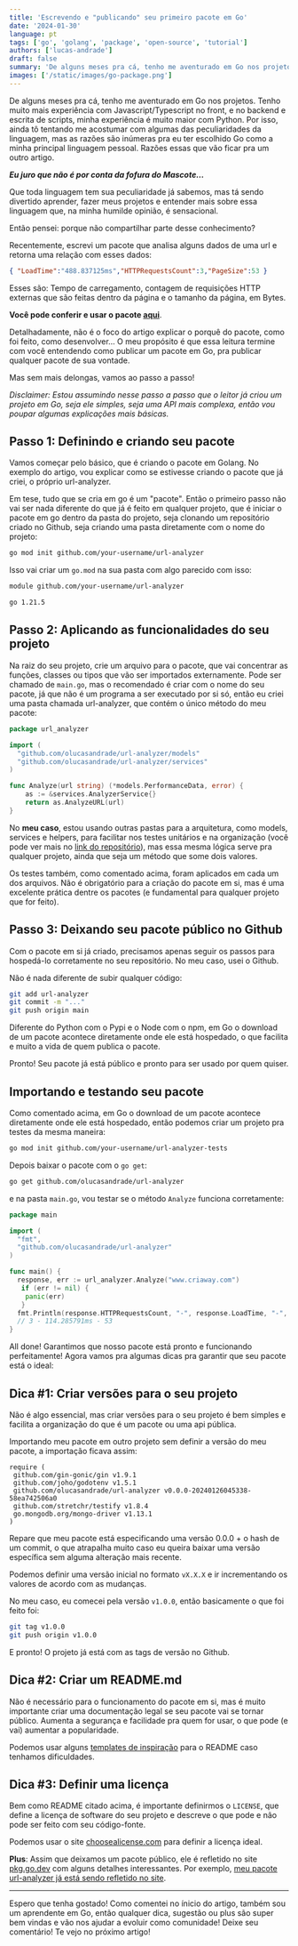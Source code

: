 ```yaml
---
title: 'Escrevendo e "publicando" seu primeiro pacote em Go'
date: '2024-01-30'
language: pt
tags: ['go', 'golang', 'package', 'open-source', 'tutorial']
authors: ['lucas-andrade']
draft: false
summary: 'De alguns meses pra cá, tenho me aventurado em Go nos projetos. Tenho muito mais experiência com Javascript/Typescript no front, e no backend e escrita de scripts, minha experiência é muito maior com Python. Por isso, ainda tô tentando me acostumar com algumas das peculiaridades da linguagem.'
images: ['/static/images/go-package.png']
---
```


De alguns meses pra cá, tenho me aventurado em Go nos projetos. Tenho muito mais experiência com Javascript/Typescript no front, e no backend e escrita de scripts, minha experiência é muito maior com Python. Por isso, ainda tô tentando me acostumar com algumas das peculiaridades da linguagem, mas as razões são inúmeras pra eu ter escolhido Go como a minha principal linguagem pessoal. Razões essas que vão ficar pra um outro artigo.

***Eu juro que não é por conta da fofura do Mascote…***

Que toda linguagem tem sua peculiaridade já sabemos, mas tá sendo divertido aprender, fazer meus projetos e entender mais sobre essa linguagem que, na minha humilde opinião, é sensacional.

Então pensei: porque não compartilhar parte desse conhecimento?

Recentemente, escrevi um pacote que analisa alguns dados de uma url e retorna uma relação com esses dados:

```json
{ "LoadTime":"488.837125ms","HTTPRequestsCount":3,"PageSize":53 }
```

Esses são: Tempo de carregamento, contagem de requisições HTTP externas que são feitas dentro da página e o tamanho da página, em Bytes.

**Você pode conferir e usar o pacote [aqui](https://github.com/olucasandrade/url-analyzer)**.

Detalhadamente, não é o foco do artigo explicar o porquê do pacote, como foi feito, como desenvolver… O meu propósito é que essa leitura termine com você entendendo como publicar um pacote em Go, pra publicar qualquer pacote de sua vontade.

Mas sem mais delongas, vamos ao passo a passo!

*Disclaimer: Estou assumindo nesse passo a passo que o leitor já criou um projeto em Go, seja ele simples, seja uma API mais complexa, então vou poupar algumas explicações mais básicas.*

## Passo 1: Definindo e criando seu pacote

Vamos começar pelo básico, que é criando o pacote em Golang. No exemplo do artigo, vou explicar como se estivesse criando o pacote que já criei, o próprio url-analyzer.

Em tese, tudo que se cria em go é um "pacote". Então o primeiro passo não vai ser nada diferente do que já é feito em qualquer projeto, que é iniciar o pacote em go dentro da pasta do projeto, seja clonando um repositório criado no Github, seja criando uma pasta diretamente com o nome do projeto:

```bash
go mod init github.com/your-username/url-analyzer
```

Isso vai criar um `go.mod` na sua pasta com algo parecido com isso:

```bash
module github.com/your-username/url-analyzer

go 1.21.5
```

## Passo 2: Aplicando as funcionalidades do seu projeto

Na raiz do seu projeto, crie um arquivo para o pacote, que vai concentrar as funções, classes ou tipos que vão ser importados externamente. Pode ser chamado de `main.go`, mas o recomendado é criar com o nome do seu pacote, já que não é um programa a ser executado por si só, então eu criei uma pasta chamada url-analyzer, que contém o único método do meu pacote:

```go
package url_analyzer

import (
  "github.com/olucasandrade/url-analyzer/models"
  "github.com/olucasandrade/url-analyzer/services"
)

func Analyze(url string) (*models.PerformanceData, error) {
    as := &services.AnalyzerService{}
    return as.AnalyzeURL(url)
}
```

No **meu caso**, estou usando outras pastas para a arquitetura, como models, services e helpers, para facilitar nos testes unitários e na organização (você pode ver mais no [link do repositório](https://github.com/olucasandrade/url-analyzer)), mas essa mesma lógica serve pra qualquer projeto, ainda que seja um método que some dois valores.

Os testes também, como comentado acima, foram aplicados em cada um dos arquivos. Não é obrigatório para a criação do pacote em si, mas é uma excelente prática dentre os pacotes (e fundamental para qualquer projeto que for feito).

## Passo 3: Deixando seu pacote público no Github

Com o pacote em si já criado, precisamos apenas seguir os passos para hospedá-lo corretamente no seu repositório. No meu caso, usei o Github.

Não é nada diferente de subir qualquer código:

```bash
git add url-analyzer
git commit -m "..."
git push origin main
```

Diferente do Python com o Pypi e o Node com o npm, em Go o download de um pacote acontece diretamente onde ele está hospedado, o que facilita e muito a vida de quem publica o pacote.

Pronto! Seu pacote já está público e pronto para ser usado por quem quiser.

## Importando e testando seu pacote

Como comentado acima, em Go o download de um pacote acontece diretamente onde ele está hospedado, então podemos criar um projeto pra testes da mesma maneira:

```bash
go mod init github.com/your-username/url-analyzer-tests
```

Depois baixar o pacote com o `go get`:

```bash
go get github.com/olucasandrade/url-analyzer
```

e na pasta `main.go`, vou testar se o método `Analyze` funciona corretamente:

```go
package main

import (
  "fmt",
  "github.com/olucasandrade/url-analyzer"
)

func main() {
  response, err := url_analyzer.Analyze("www.criaway.com")
   if (err != nil) {
    panic(err)
   }
  fmt.Println(response.HTTPRequestsCount, "-", response.LoadTime, "-", response.PageSize)
  // 3 - 114.285791ms - 53
}
```

All done! Garantimos que nosso pacote está pronto e funcionando perfeitamente! Agora vamos pra algumas dicas pra garantir que seu pacote está o ideal:

## Dica #1: Criar versões para o seu projeto

Não é algo essencial, mas criar versões para o seu projeto é bem simples e facilita a organização do que é um pacote ou uma api pública.

Importando meu pacote em outro projeto sem definir a versão do meu pacote, a importação ficava assim:

```
require (
 github.com/gin-gonic/gin v1.9.1
 github.com/joho/godotenv v1.5.1
 github.com/olucasandrade/url-analyzer v0.0.0-20240126045338-58ea742506a0
 github.com/stretchr/testify v1.8.4
 go.mongodb.org/mongo-driver v1.13.1
)
```

Repare que meu pacote está especificando uma versão 0.0.0 + o hash de um commit, o que atrapalha muito caso eu queira baixar uma versão específica sem alguma alteração mais recente.

Podemos definir uma versão inicial no formato `vX.X.X` e ir incrementando os valores de acordo com as mudanças.

No meu caso, eu comecei pela versão `v1.0.0`, então basicamente o que foi feito foi:

```bash
git tag v1.0.0
git push origin v1.0.0
```

E pronto! O projeto já está com as tags de versão no Github.

## Dica #2: Criar um README.md

Não é necessário para o funcionamento do pacote em si, mas é muito importante criar uma documentação legal se seu pacote vai se tornar público. Aumenta a segurança e facilidade pra quem for usar, o que pode (e vai) aumentar a popularidade.

Podemos usar alguns [templates de inspiração](https://www.readme-templates.com/) para o README caso tenhamos dificuldades.

## Dica #3: Definir uma licença

Bem como README citado acima, é importante definirmos o `LICENSE`, que define a licença de software do seu projeto e descreve o que pode e não pode ser feito com seu código-fonte.

Podemos usar o site [choosealicense.com](https://choosealicense.com/) para definir a licença ideal.

**Plus**: Assim que deixamos um pacote público, ele é refletido no site [pkg.go.dev](https://pkg.go.dev) com alguns detalhes interessantes. Por exemplo, [meu pacote url-analyzer já está sendo refletido no site](https://pkg.go.dev/github.com/olucasandrade/url-analyzer).

---

Espero que tenha gostado! Como comentei no ínicio do artigo, também sou um aprendente em Go, então qualquer dica, sugestão ou plus são super bem vindas e vão nos ajudar a evoluir como comunidade! Deixe seu comentário! Te vejo no próximo artigo!


